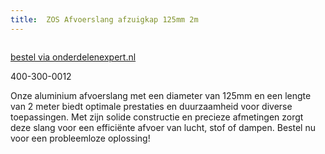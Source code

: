 ```yaml
---
title:  ZOS Afvoerslang afzuigkap 125mm 2m
---
```




<Image src={imageProduct} width={imageProduct.width} alt="" />

[bestel via onderdelenexpert.nl](https://www.onderdelenexpert.nl/zos-afvoerslang-afzuigkap-125mm-2m-1006)

400-300-0012

Onze aluminium afvoerslang met een diameter van 125mm en een lengte van 2 meter biedt optimale prestaties en duurzaamheid voor diverse toepassingen. Met zijn solide constructie en precieze afmetingen zorgt deze slang voor een efficiënte afvoer van lucht, stof of dampen. Bestel nu voor een probleemloze oplossing!
